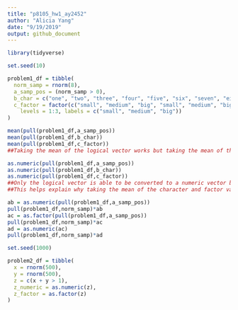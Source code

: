 ```yaml
---
title: "p8105_hw1_ay2452"
author: "Alicia Yang"
date: "9/19/2019"
output: github_document
---
```


```r
library(tidyverse)

set.seed(10) 

problem1_df = tibble(
  norm_samp = rnorm(8),
  a_samp_pos = (norm_samp > 0),
  b_char = c("one", "two", "three", "four", "five", "six", "seven", "eight"), 
  c_factor = factor(c("small", "medium", "big", "small", "medium", "big", "small", "medium" ), 
    levels = 1:3, labels = c("small", "medium", "big"))
)
```

```r
mean(pull(problem1_df,a_samp_pos))
mean(pull(problem1_df,b_char))
mean(pull(problem1_df,c_factor))
##Taking the mean of the logical vector works but taking the mean of the character and factor variables does not; the error says that the 'argument is not numeric or logical'
```


```r
as.numeric(pull(problem1_df,a_samp_pos))
as.numeric(pull(problem1_df,b_char))
as.numeric(pull(problem1_df,c_factor)) 
##Only the logical vector is able to be converted to a numeric vector because the other vectors do not consist of numbers. 
##This helps explain why taking the mean of the character and factor variables does not work since again, those vectors are not made of numbers.
```

```r
ab = as.numeric(pull(problem1_df,a_samp_pos))
pull(problem1_df,norm_samp)*ab
ac = as.factor(pull(problem1_df,a_samp_pos))
pull(problem1_df,norm_samp)*ac
ad = as.numeric(ac)
pull(problem1_df,norm_samp)*ad
```

```r
set.seed(1000)

problem2_df = tibble(
  x = rnorm(500),
  y = rnorm(500),
  z = c(x + y > 1),
  z_numeric = as.numeric(z),
  z_factor = as.factor(z)
)
```